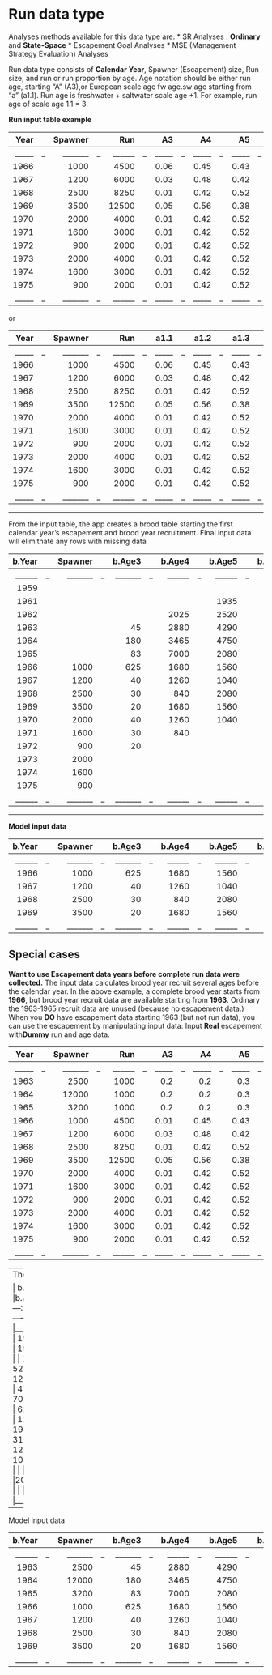 # Run data type 

Analyses methods available for this data type are: 
* SR Analyses : **Ordinary** and **State-Space** 
* Escapement Goal Analyses 
* MSE (Management Strategy Evaluation) Analyses 

Run data type consists of **Calendar Year**, Spawner (Escapement) size, Run size, and run or run proportion by age.  Age notation should be either run age, starting "A" (A3),or European scale age fw age.sw age starting from "a" (a1.1).  Run age is freshwater + saltwater scale age +1.  For example, run age of scale age 1.1 = 3. 


**Run input table example** 

| Year | |  Spawner| | Run    | | A3  | |  A4 | | A5  | | A6  | 
|-------:|---:|-------:|---:|-------:|---:|-------:|---:|-------:|---:|-------:|---:|-------:|
|_____|_|_______|_|______|_|_____|_|_____|_|_____|_|_____|
|1966  | |1000   | |4500  | | 0.06 | | 0.45 | | 0.43 | |  0.06  |
|1967  | |1200   | |6000  | | 0.03 | | 0.48 | | 0.42 | |  0.07  |
|1968  | |2500   | |8250  | | 0.01 | | 0.42 | | 0.52 | |  0.06  |
|1969  | |3500   | |12500 | | 0.05 | | 0.56 | | 0.38 | |  0.01  |
|1970  | |2000   | |4000  | | 0.01 | |	0.42 | | 0.52 | |	 0.06  |
|1971  | |1600   | |3000  | | 0.01 | |	0.42 | | 0.52 | |  0.06  |
|1972  | |900    | |2000  | | 0.01 | |	0.42 | | 0.52 | |  0.06  |
|1973  | |2000   | |4000  | | 0.01 | |	0.42 | | 0.52 | |	 0.06  |
|1974  | |1600   | |3000  | | 0.01 | |	0.42 | | 0.52 | |  0.06  |
|1975  | |900    | |2000  | | 0.01 | |	0.42 | | 0.52 | |  0.06  |
|_____|_|_______|_|______|_|_____|_|_____|_|_____|_|_____|
  
or 


| Year | |  Spawner| | Run    | | a1.1  | |  a1.2 | | a1.3  | | a1.4  | 
|-------:|---:|-------:|---:|-------:|---:|-------:|---:|-------:|---:|-------:|---:|-------:|
|_____|_|_______|_|______|_|_____|_|_____|_|_____|_|_____|
|1966  | |1000   | |4500  | | 0.06 | | 0.45 | | 0.43 | |  0.06  |
|1967  | |1200   | |6000  | | 0.03 | | 0.48 | | 0.42 | |  0.07  |
|1968  | |2500   | |8250  | | 0.01 | | 0.42 | | 0.52 | |  0.06  |
|1969  | |3500   | |12500 | | 0.05 | | 0.56 | | 0.38 | |  0.01  |
|1970  | |2000   | |4000  | | 0.01 | |	0.42 | | 0.52 | |	 0.06  |
|1971  | |1600   | |3000  | | 0.01 | |	0.42 | | 0.52 | |  0.06  |
|1972  | |900    | |2000  | | 0.01 | |	0.42 | | 0.52 | |  0.06  |
|1973  | |2000   | |4000  | | 0.01 | |	0.42 | | 0.52 | |	 0.06  |
|1974  | |1600   | |3000  | | 0.01 | |	0.42 | | 0.52 | |  0.06  |
|1975  | |900    | |2000  | | 0.01 | |	0.42 | | 0.52 | |  0.06  |
|_____|_|_______|_|______|_|_____|_|_____|_|_____|_|_____|

---

From the input table, the app creates a brood table starting the first calendar year's escapement and brood year recruitment.  Final input data will elimitnate any rows with missing data 

| b.Year | |Spawner| |b.Age3 | |b.Age4 | |b.Age5 | |b.Age6 | |Recruit| 
|-------:|---:|-------:|---:|-------:|---:|-------:|---:|-------:|---:|-------:|---:|-------:|
|______|_|_______|_|_______|_|______|_|______|_|______|_|______|
| 1959| |       | |     | |     | |     | | 270| |        |
| 1961| |       | |     | |     | | 1935| | 420| |        |
| 1962| |       | |     | | 2025| | 2520| | 495| |        |
| 1963| |       | | 45  | | 2880| | 4290| | 125| | 7340   |
| 1964| |       | | 180 | | 3465| | 4750| | 240| | 8615   |
| 1965| |       | | 83  | | 7000| | 2080| | 180| | 9343   |
| 1966| | 1000  | | 625 | | 1680| | 1560| | 120| | 3985   |
| 1967| | 1200  | | 40  | | 1260| | 1040| | 240| | 2480   |
| 1968| | 2500  | | 30  | | 840 | | 2080| | 180| | 3130   |
| 1969| | 3500  | | 20  | | 1680| | 1560| | 120| | 3380   |
| 1970| | 2000  | |	40  | | 1260| |	1040| |    | |	      |
| 1971| | 1600  | |	30  | | 840 | |	    | |    | |        |
| 1972| |  900  | |	20  | |     | |	    |	|    | |        |
|1973 | |2000   | |  | |  | |	 | |  | |	   |
|1974 | |1600   | |  | | | |	 | |  | |    |
|1975 | |900    | |  | |  | |	 | |  | |    |
|______|_|_______|_|_______|_|______|_|______|_|______|_|______|
---

**Model input data**

| b.Year | |Spawner| |b.Age3 | |b.Age4 | |b.Age5 | |b.Age6 | |Recruit| 
|-------:|---:|-------:|---:|-------:|---:|-------:|---:|-------:|---:|-------:|---:|-------:|
|______|_|_______|_|_______|_|______|_|______|_|______|_|______|
| 1966| | 1000  | | 625 | | 1680| | 1560| | 120| | 3985   |
| 1967| | 1200  | | 40  | | 1260| | 1040| | 240| | 2480   |
| 1968| | 2500  | | 30  | | 840 | | 2080| | 180| | 3130   |
| 1969| | 3500  | | 20  | | 1680| | 1560| | 120| | 3380   |
|______|_|_______|_|_______|_|______|_|______|_|______|_|______|


## Special cases

**Want to use Escapement data years before complete run data were collected.**
The input data calculates brood year recruit several ages before the calendar year.  In the above example, a complete brood year starts from **1966**, but brood year recruit data are available starting from **1963**.   Ordinary the 1963-1965 recruit data are unused (because no escapement data.)
When you **DO** have escapement data starting 1963 (but not run data),  you can use the escapement by manipulating input data:  Input **Real** escapement with**Dummy** run and age data. 

| Year | |  Spawner| | Run    | | A3  | |  A4 | | A5  | | A6  | 
|-------:|---:|-------:|---:|-------:|---:|-------:|---:|-------:|---:|-------:|---:|-------:|
|_____|_|_______|_|______|_|_____|_|_____|_|_____|_|_____|
| 1963 | | 2500  || 1000 | | 0.2  | | 0.2  | | 0.3  | |  0.3   |
| 1964|  | 12000| | 1000 || 0.2  | | 0.2 |  | 0.3 |  |  0.3  |
| 1965 | | 3200  || 1000  || 0.2  | | 0.2  | | 0.3|   |  0.3   |
| 1966|  | 1000 | | 4500  || 0.01 | | 0.45|  | 0.43|  |  0.06  |
| 1967 | | 1200  || 6000|  | 0.03 | | 0.48 | | 0.42 | |  0.07  |
| 1968|  | 2500 | | 8250 | | 0.01 | | 0.42|  | 0.52|  |  0.06  |
| 1969 | | 3500|  | 12500| | 0.05 | | 0.56 | | 0.38|  |  0.01  |
| 1970  || 2000 | |	4000  || 0.01 | |	0.42|	 | 0.52|  |	 0.06  |
| 1971  || 1600 | |	3000  || 0.01  ||	0.42 | | 0.52|  |  0.06  |
| 1972  ||  900  ||	2000  || 0.01|  |	0.42| | 0.52|  |  0.06  |
|1973  | |2000   | |4000  | | 0.01 | |	0.42 | | 0.52 | |	 0.06  |
|1974  | |1600   | |3000  | | 0.01 | |	0.42 | | 0.52 | |  0.06  |
|1975  | |900    | |2000  | | 0.01 | |	0.42 | | 0.52 | |  0.06  |
|_____|_|_______|_|______|_|_____|_|_____|_|_____|_|_____|
---
The above will create brood table 


| b.Year | |Spawner| |b.Age3 | |b.Age4 | |b.Age5 | |b.Age6 | |Recruit| 
|-------:|---:|-------:|---:|-------:|---:|-------:|---:|-------:|---:|-------:|---:|-------:|
|______|_|_______|_|_______|_|______|_|______|_|______|_|______|
| 1959| |       | | 200 | | 200 | | 600 | | 270| | 1270   |
| 1961| |       | | 200 | | 200 | | 1935| | 420| | 2755   |
| 1962| |       | | 200 | | 2025| | 2520| | 495| | 5240   |
| 1963| | 2500  | | 45  | | 2880| | 4290| | 125| | 7340   |
| 1964| | 12000 | | 180 | | 3465| | 4750| | 240| | 8615   |
| 1965| | 3200  | | 83  | | 7000| | 2080| | 180| | 9343   |
| 1966| | 1000  | | 625 | | 1680| | 1560| | 120| | 3985   |
| 1967| | 1200  | | 40  | | 1260| | 1040| | 240| | 2480   |
| 1968| | 2500  | | 30  | | 840 | | 2080| | 180| | 3130   |
| 1969| | 3500  | | 20  | | 1680| | 1560| | 120| | 3380   |
| 1970| | 2000  | |	40  | | 1260| |	1040| |    | |	      |
| 1971| | 1600  | |	30  | | 840 | |	    | |    | |        |
| 1972| |  900  | |	20  | |     | |	    |	|    | |        |
|1973 | |2000   | |  | |  | |	 | |  | |	   |
|1974 | |1600   | |  | | | |	 | |  | |    |
|1975 | |900    | |  | |  | |	 | |  | |    |
|______|_|_______|_|_______|_|______|_|______|_|______|_|______|
---
Model input data 

| b.Year | |Spawner| |b.Age3 | |b.Age4 | |b.Age5 | |b.Age6 | |Recruit| 
|-------:|---:|-------:|---:|-------:|---:|-------:|---:|-------:|---:|-------:|---:|-------:|
|______|_|_______|_|_______|_|______|_|______|_|______|_|______|
| 1963| | 2500  | | 45  | | 2880| | 4290| | 125| | 7340   |
| 1964| | 12000 | | 180 | | 3465| | 4750| | 240| | 8615   |
| 1965| | 3200  | | 83  | | 7000| | 2080| | 180| | 9343   |
| 1966| | 1000  | | 625 | | 1680| | 1560| | 120| | 3985   |
| 1967| | 1200  | | 40  | | 1260| | 1040| | 240| | 2480   |
| 1968| | 2500  | | 30  | | 840 | | 2080| | 180| | 3130   |
| 1969| | 3500  | | 20  | | 1680| | 1560| | 120| | 3380   |
|______|_|_______|_|_______|_|______|_|______|_|______|_|______|





